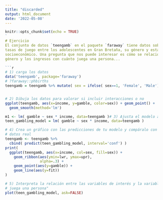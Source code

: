 ```yaml
---
title: "discarded"
output: html_document
date: '2022-05-08'
---
```


```r
knitr::opts_chunk$set(echo = TRUE)
`
# Ejercicio
El conjunto de datos `teengamb` en el paquete `faraway` tiene datos sobre las
tasas de juego entre los adolescentes en Gran Bretaña, su género y estatus
socioeconómico. Una pregunta que nos puede interesar es cómo se relacionan el
género y los ingresos con cuánto juega una persona...

```r
# 1) carga los datos
data('teengamb', package='faraway')
# ?faraway::phbirths
teengamb = teengamb %>% mutate( sex = ifelse( sex==1, 'Female', 'Male') )


# 2) Dibuja los datos para valorar si incluir interacciones o no
ggplot(teengamb, aes(x=income, y=gamble, color=sex)) + geom_point() +
  geom_smooth(method='lm')

m1 <- lm( gamble ~ sex * income, data=teengamb )# 3) Ajusta el modelo adecuado
teen_gambling_model = lm( gamble ~ sex * income, data=teengamb )

# 4) Crea un gráfico con las predicciones de tu modelo y compáralo con los
# datos real
teengamb <- teengamb %>%
  cbind( predict(teen_gambling_model, interval='conf') )
print(
  ggplot(teengamb, aes(x=income, col=sex, fill=sex)) +
    geom_ribbon(aes(ymin=lwr, ymax=upr),
                alpha=.3) +
    geom_point(aes(y=gamble)) +
    geom_line(aes(y=fit))
)

# 5) Interpreta la relación entre las variables de interés y la variable "cuánto
# juega una persona"
plot(teen_gambling_model, ask=FALSE)

```
